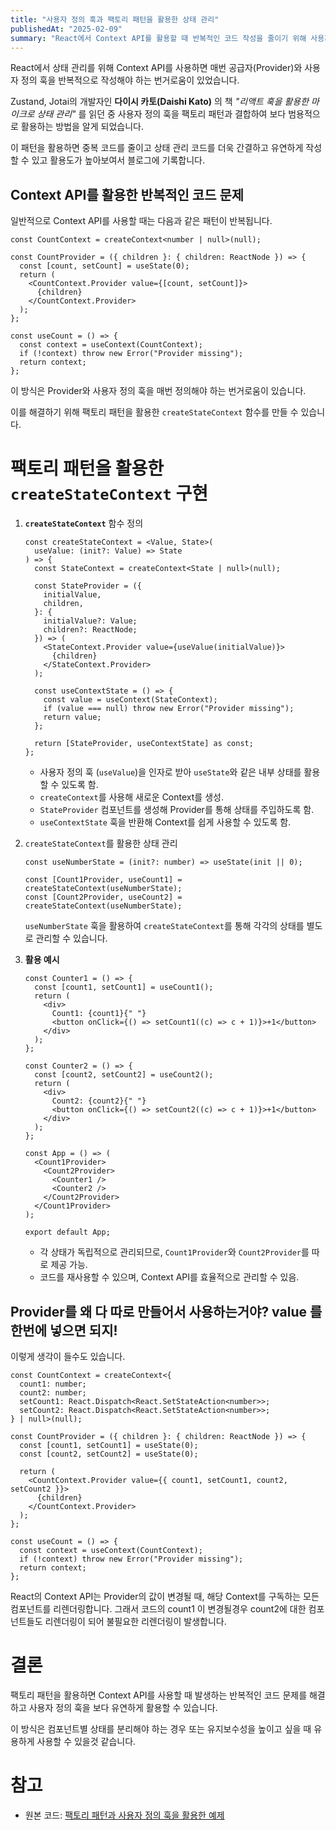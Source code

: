```yaml
---
title: "사용자 정의 훅과 팩토리 패턴을 활용한 상태 관리"
publishedAt: "2025-02-09"
summary: "React에서 Context API를 활용할 때 반복적인 코드 작성을 줄이기 위해 사용자 정의 훅과 팩토리 패턴을 결합하는 방법을 정리합니다. `createStateContext`를 사용하여 공급자와 상태를 반환하는 구조를 만들고, 이를 활용한 효율적인 상태 관리를 살펴봅니다."
---
```


React에서 상태 관리를 위해 Context API를 사용하면 매번 공급자(Provider)와 사용자 정의 훅을 반복적으로 작성해야 하는 번거로움이 있었습니다.

Zustand, Jotai의 개발자인 **다이시 카토(Daishi Kato)** 의 책 *"*리액트 훅을 활용한 마이크로 상태 관리*"* 를 읽던 중 사용자 정의 훅을 팩토리 패턴과 결합하여 보다 범용적으로 활용하는 방법을 알게 되었습니다.

이 패턴을 활용하면 중복 코드를 줄이고 상태 관리 코드를 더욱 간결하고 유연하게 작성할 수 있고 활용도가 높아보여서 블로그에 기록합니다.

## **Context API를 활용한 반복적인 코드 문제**

일반적으로 Context API를 사용할 때는 다음과 같은 패턴이 반복됩니다.

```tsx
const CountContext = createContext<number | null>(null);

const CountProvider = ({ children }: { children: ReactNode }) => {
  const [count, setCount] = useState(0);
  return (
    <CountContext.Provider value={[count, setCount]}>
      {children}
    </CountContext.Provider>
  );
};

const useCount = () => {
  const context = useContext(CountContext);
  if (!context) throw new Error("Provider missing");
  return context;
};
```

이 방식은 Provider와 사용자 정의 훅을 매번 정의해야 하는 번거로움이 있습니다.

이를 해결하기 위해 팩토리 패턴을 활용한 `createStateContext` 함수를 만들 수 있습니다.

# **팩토리 패턴을 활용한 `createStateContext` 구현**

1. **`createStateContext`** 함수 정의

   ```tsx
   const createStateContext = <Value, State>(
     useValue: (init?: Value) => State
   ) => {
     const StateContext = createContext<State | null>(null);

     const StateProvider = ({
       initialValue,
       children,
     }: {
       initialValue?: Value;
       children?: ReactNode;
     }) => (
       <StateContext.Provider value={useValue(initialValue)}>
         {children}
       </StateContext.Provider>
     );

     const useContextState = () => {
       const value = useContext(StateContext);
       if (value === null) throw new Error("Provider missing");
       return value;
     };

     return [StateProvider, useContextState] as const;
   };
   ```

   - 사용자 정의 훅 (`useValue`)을 인자로 받아 `useState`와 같은 내부 상태를 활용할 수 있도록 함.
   - `createContext`를 사용해 새로운 Context를 생성.
   - `StateProvider` 컴포넌트를 생성해 Provider를 통해 상태를 주입하도록 함.
   - `useContextState` 훅을 반환해 Context를 쉽게 사용할 수 있도록 함.

2. `createStateContext`를 활용한 상태 관리

   ```tsx
   const useNumberState = (init?: number) => useState(init || 0);

   const [Count1Provider, useCount1] = createStateContext(useNumberState);
   const [Count2Provider, useCount2] = createStateContext(useNumberState);
   ```

   `useNumberState` 훅을 활용하여 `createStateContext`를 통해 각각의 상태를 별도로 관리할 수 있습니다.

3. **활용 예시**

   ```tsx
   const Counter1 = () => {
     const [count1, setCount1] = useCount1();
     return (
       <div>
         Count1: {count1}{" "}
         <button onClick={() => setCount1((c) => c + 1)}>+1</button>
       </div>
     );
   };

   const Counter2 = () => {
     const [count2, setCount2] = useCount2();
     return (
       <div>
         Count2: {count2}{" "}
         <button onClick={() => setCount2((c) => c + 1)}>+1</button>
       </div>
     );
   };

   const App = () => (
     <Count1Provider>
       <Count2Provider>
         <Counter1 />
         <Counter2 />
       </Count2Provider>
     </Count1Provider>
   );

   export default App;
   ```

   - 각 상태가 독립적으로 관리되므로, `Count1Provider`와 `Count2Provider`를 따로 제공 가능.
   - 코드를 재사용할 수 있으며, Context API를 효율적으로 관리할 수 있음.

## Provider를 왜 다 따로 만들어서 사용하는거야? value 를 한번에 넣으면 되지!

이렇게 생각이 들수도 있습니다.

```tsx
const CountContext = createContext<{
  count1: number;
  count2: number;
  setCount1: React.Dispatch<React.SetStateAction<number>>;
  setCount2: React.Dispatch<React.SetStateAction<number>>;
} | null>(null);

const CountProvider = ({ children }: { children: ReactNode }) => {
  const [count1, setCount1] = useState(0);
  const [count2, setCount2] = useState(0);

  return (
    <CountContext.Provider value={{ count1, setCount1, count2, setCount2 }}>
      {children}
    </CountContext.Provider>
  );
};

const useCount = () => {
  const context = useContext(CountContext);
  if (!context) throw new Error("Provider missing");
  return context;
};
```

React의 Context API는 Provider의 값이 변경될 때, 해당 Context를 구독하는 모든 컴포넌트를 리렌더링합니다. 그래서 코드의 count1 이 변경될경우 count2에 대한 컴포넌트들도 리렌더링이 되어 불필요한 리렌더링이 발생합니다.

# 결론

팩토리 패턴을 활용하면 Context API를 사용할 때 발생하는 반복적인 코드 문제를 해결하고 사용자 정의 훅을 보다 유연하게 활용할 수 있습니다.

이 방식은 컴포넌트별 상태를 분리해야 하는 경우 또는 유지보수성을 높이고 싶을 때 유용하게 사용할 수 있을것 같습니다.

# **참고**

- 원본 코드: [팩토리 패턴과 사용자 정의 훅을 활용한 예제](https://github.com/wikibook/msmrh/blob/main/chapter03/09_factory-pattern-with-custom-hook/src/App.tsx)
